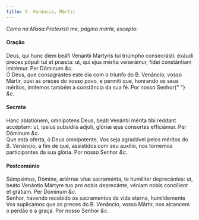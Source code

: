 ```yaml
---
title: S. Venâncio, Mártir
---
```


<em>Como na Missa Protexísti me, página martir, excepto:</em>

<h4 class="text-center">Oração</h4>
<div class="container-fluid">
  <div class="row">
    <div class="col-6 dropcaps text-justify">
      Deus, qui hunc diem beáfi Venántii Martyris tui triúmpho consecrásti:
      exáudi preces pópuli tui et præsta: ut, qui ejus mérita venerámur, fídei
      constántiam imitémur. Per Dóminum <em>&c.</em>
    </div>
    <div class="col-6 dropcaps text-justify">
      Ó Deus, que consagrastes este dia com o triunfo do B. Venâncio, vosso
      Mártir, ouvi as preces do vosso povo, e permiti que, honrando os seus
      méritos, imitemos também a constância da sua fé. Por nosso Senhor{" "}
      <em>&c.</em>
    </div>
  </div>
</div>

<h4 class="text-center">Secreta</h4>
<div class="container-fluid">
  <div class="row">
    <div class="col-6 dropcaps text-justify">
      Hanc oblatiónem, omnípotens Deus, beáti Venántii mérita tibi reddant
      accéptam: ut, ipsíus subsidiis adjuti, glóriæ ejus consortes efficiámur.
      Per Dóminum <em>&c.</em>
    </div>
    <div class="col-6 dropcaps text-justify">
      Que esta oferta, ó Deus omnipotente, Vos seja agradável pelos méritos do
      B. Venâncio, a fim de que, assistidos com seu auxílio, nos tornemos
      participantes da sua glória. Por nosso Senhor <em>&c.</em>
    </div>
  </div>
</div>

<h4 class="text-center">Postcomúnio</h4>
<div class="container-fluid">
  <div class="row">
    <div class="col-6 dropcaps text-justify">
      Súmpsimus, Dómine, ætérnæ vitæ sacraménta, te humiliter deprecántes: ut,
      beáto Venántio Mártyre tuo pro nobis deprecánte, véniam nobis concílient
      et grátiam. Per Dóminum <em>&c.</em>
    </div>
    <div class="col-6 dropcaps text-justify">
      Senhor, havendo recebido os sacramentos da vida eterna, humildemente Vos
      suplicamos que as preces do B. Venâncio, vosso Mártir, nos alcancem o
      perdão e a graça. Por nosso Senhor <em>&c.</em>
    </div>
  </div>
</div>
